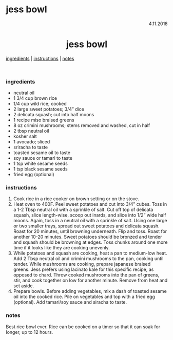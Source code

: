 # jess bowl

<p align="right">4.11.2018</p>

<h1 align="center">jess bowl</h1>

<div align="center">
  <a href="#ingredients">ingredients</a> | 
  <a href="#instructions">instructions</a> | 
  <a href="#notes">notes</a>
</div>
<br>

### ingredients
- neutral oil
- 1 3/4 cup brown rice
- 1/4 cup wild rice; cooked
- 2 large sweet potatoes; 3/4" dice
- 2 delicata squash; cut into half moons
- 1 recipe miso braised greens
- 8 oz crimini mushrooms; stems removed and washed, cut in half
- 2 tbsp neutral oil
- kosher salt
- 1 avocado; sliced
- sriracha to taste
- toasted sesame oil to taste
- soy sauce or tamari to taste
- 1 tsp white sesame seeds
- 1 tsp black sesame seeds
- fried egg (optional)

### instructions
1. Cook rice in a rice cooker on brown setting or on the stove.
1. Heat oven to 400F. Peel sweet potatoes and cut into 3/4" cubes. Toss in a 1-2 Tbsp neutral oil with a 
sprinkle of salt. Cut off top of delicata squash, slice length-wise, scoop out inards, and slice into 1/2" wide 
half moons. Again, toss in a neutral oil with a sprinkle of salt. Using one large or two smaller trays, spread 
out sweet potatoes and delicata squash. Roast for 20 minutes, until browning underneath. Flip and toss. Roast for 
another 10-20 minutes. Sweet potatoes should be bronzed and tender and squash should be browning at edges. Toss 
chunks around one more time if it looks like they are cooking unevenly.
1. While potatoes and squash are cooking, heat a pan to medium-low heat. Add 2 Tbsp neutral oil and crimini mushrooms 
to the pan, cooking until tender. While mushrooms are cooking, prepare japanese braised greens. Jess prefers using 
lacinato kale for this specific recipe, as opposed to chard. Throw cooked mushrooms into the pan of greens, stir, and 
cook together on low for another minute. Remove from heat and set aside.
1. Prepare bowls. Before adding vegetables, mix a dash of toasted sesame oil into the cooked rice. Pile on vegetables 
and top with a fried egg (optional). Add tamari/soy sauce and siracha to taste.

### notes
Best rice bowl ever.  Rice can be cooked on a timer so that it can soak for longer, up to 12 hours. 
